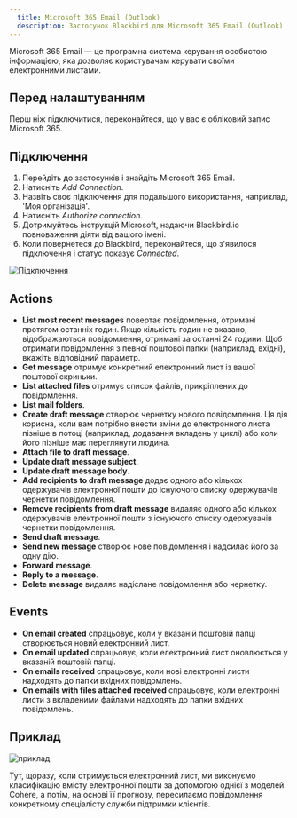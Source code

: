 ```yaml
---
  title: Microsoft 365 Email (Outlook)
  description: Застосунок Blackbird для Microsoft 365 Email (Outlook)
---
```


<LinkCard title="Переглянути на Github" target="_blank" href="https://github.com/bb-io/MicrosoftOutlook" icon="github" />

Microsoft 365 Email — це програмна система керування особистою інформацією, яка дозволяє користувачам керувати своїми електронними листами.

## Перед налаштуванням

Перш ніж підключитися, переконайтеся, що у вас є обліковий запис Microsoft 365.

## Підключення

1. Перейдіть до застосунків і знайдіть Microsoft 365 Email.
2. Натисніть _Add Connection_.
3. Назвіть своє підключення для подальшого використання, наприклад, 'Моя організація'.
4. Натисніть _Authorize connection_.
5. Дотримуйтесь інструкцій Microsoft, надаючи Blackbird.io повноваження діяти від вашого імені.
6. Коли повернетеся до Blackbird, переконайтеся, що з'явилося підключення і статус показує _Connected_.

![Підключення](https://raw.githubusercontent.com/bb-io/MicrosoftOutlook/main/image/README/connecting.png)

## Actions

- **List most recent messages** повертає повідомлення, отримані протягом останніх годин. Якщо кількість годин не вказано, відображаються повідомлення, отримані за останні 24 години. Щоб отримати повідомлення з певної поштової папки (наприклад, вхідні), вкажіть відповідний параметр.
- **Get message** отримує конкретний електронний лист із вашої поштової скриньки.
- **List attached files** отримує список файлів, прикріплених до повідомлення.
- **List mail folders**.
- **Create draft message** створює чернетку нового повідомлення. Ця дія корисна, коли вам потрібно внести зміни до електронного листа пізніше в потоці (наприклад, додавання вкладень у циклі) або коли його пізніше має переглянути людина.
- **Attach file to draft message**.
- **Update draft message subject**.
- **Update draft message body**.
- **Add recipients to draft message** додає одного або кількох одержувачів електронної пошти до існуючого списку одержувачів чернетки повідомлення.
- **Remove recipients from draft message** видаляє одного або кількох одержувачів електронної пошти з існуючого списку одержувачів чернетки повідомлення.
- **Send draft message**.
- **Send new message** створює нове повідомлення і надсилає його за одну дію.
- **Forward message**.
- **Reply to a message**.
- **Delete message** видаляє надіслане повідомлення або чернетку.

## Events

- **On email created** спрацьовує, коли у вказаній поштовій папці створюється новий електронний лист.
- **On email updated** спрацьовує, коли електронний лист оновлюється у вказаній поштовій папці.
- **On emails received** спрацьовує, коли нові електронні листи надходять до папки вхідних повідомлень.
- **On emails with files attached received** спрацьовує, коли електронні листи з вкладеними файлами надходять до папки вхідних повідомлень.

## Приклад

![приклад](https://raw.githubusercontent.com/bb-io/MicrosoftOutlook/main/image/README/example.png)

Тут, щоразу, коли отримується електронний лист, ми виконуємо класифікацію вмісту електронної пошти за допомогою однієї з моделей Cohere, а потім, на основі її прогнозу, пересилаємо повідомлення конкретному спеціалісту служби підтримки клієнтів.